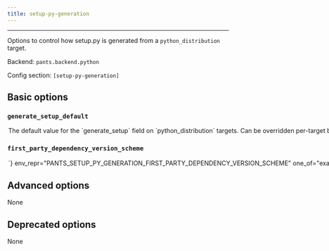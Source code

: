 ```yaml
---
title: setup-py-generation
---
```



---

Options to control how setup.py is generated from a `python_distribution` target.

Backend: <span className="color--primary">`pants.backend.python`</span>

Config section: <span className="color--primary">`[setup-py-generation]`</span>

<span className={styles.options}>

## Basic options

### `generate_setup_default`

<Option
  cli_repr={`--[no-]setup-py-generation-generate-setup-default`}
  env_repr="PANTS_SETUP_PY_GENERATION_GENERATE_SETUP_DEFAULT"
  default_repr={`True`}
>
  The default value for the `generate_setup` field on `python_distribution`
  targets. Can be overridden per-target by setting that field explicitly. Set
  this to False if you mostly rely on handwritten setup files (setup.py,
  setup.cfg and similar). Leave as True if you mostly rely on Pants generating
  setup files for you.
</Option>

### `first_party_dependency_version_scheme`

<Option
  cli_repr={`--setup-py-generation-first-party-dependency-version-scheme=<FirstPartyDependencyVersionScheme>`}
  env_repr="PANTS_SETUP_PY_GENERATION_FIRST_PARTY_DEPENDENCY_VERSION_SCHEME"
  one_of="exact, compatible, any"
  default_repr={`exact`}
>
  What version to set in `install_requires` when a `python_distribution` depends
  on other `python_distribution`s. If `exact`, will use `==`. If `compatible`,
  will use `~=`. If `any`, will leave off the version. See
  https://www.python.org/dev/peps/pep-0440/#version-specifiers.
</Option>

## Advanced options

None

## Deprecated options

None

</span>
